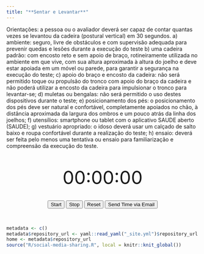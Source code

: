 ```yaml
---
title: "**Sentar e Levantar**"
---
```


Orientações: a pessoa ou o avaliador deverá ser capaz de contar quantas vezes se levantou da cadeira (postural vertical) em 30 segundos.
a) ambiente: seguro, livre de obstáculos e com supervisão adequada para prevenir quedas e lesões durante a execução do teste 
b) uma cadeira padrão: com encosto reto e sem apoio de braço, rotineiramente utilizada no ambiente em que vive, com sua altura aproximada à altura do joelho e deve estar apoiada em um móvel ou parede, para garantir a segurança na execução do teste; 
c) apoio do braço e encosto da cadeira: não será permitido toque ou propulsão do tronco com apoio do braço da cadeira e não poderá utilizar a encosto da cadeira para impulsionar o tronco para levantar-se;
d) muletas ou bengalas: não será permitido o uso destes dispositivos durante o teste;
e) posicionamento dos pés: o posicionamento dos pés deve ser natural e confortável, completamente apoiados no chão, à distância aproximada da largura dos ombros e um pouco atrás da linha dos joelhos; 
f) utensílios: smartphone ou tablet com o aplicativo SAUDE aberto (SAUDE); 
g) vestuário apropriado: o idoso deverá usar um calçado de salto baixo e roupa confortável durante a realização do teste; 
h) ensaio: deverá ser feita pelo menos uma tentativa ou ensaio para familiarização e compreensão da execução do teste.


<center>

<br>

<div id="clock" style="font-size: 48px;">00:00:00</div>
<br>
<button id="startButton">Start</button>
<button id="stopButton">Stop</button>
<button id="resetButton">Reset</button>
<button id="emailButton">Send Time via Email</button>

<br>

</center>

<!--script for sharing-->
<p align="center">
```r
metadata <- c()
metadata$repository_url <- yaml::read_yaml("_site.yml")$repository_url
home <- metadata$repository_url
source("R/social-media-sharing.R", local = knitr::knit_global())
```
</p>

<br>


<script>
let timer;
let isRunning = false;
let elapsedSeconds = 0; // To track elapsed time

function formatTime(seconds) {
    const hours = String(Math.floor(seconds / 3600)).padStart(2, '0');
    const minutes = String(Math.floor((seconds % 3600) / 60)).padStart(2, '0');
    const secs = String(seconds % 60).padStart(2, '0');
    return `${hours}:${minutes}:${secs}`;
}

function updateClock() {
    document.getElementById("clock").innerHTML = formatTime(elapsedSeconds);
}

// Function to start the clock
function startClock() {
    if (!isRunning) {
        timer = setInterval(() => {
            elapsedSeconds++;
            updateClock();
        }, 1000);
        isRunning = true;
    }
}

// Function to stop the clock
function stopClock() {
    clearInterval(timer);
    isRunning = false;
}

// Function to reset the clock
function resetClock() {
    stopClock();
    elapsedSeconds = 0; // Reset elapsed time
    updateClock(); // Update display to 00:00:00
}

// Function to send the clock time via email
function sendEmail() {
    const timeString = formatTime(elapsedSeconds);
    const email = "example@example.com"; // Replace with your email
    const subject = "Clock Time";
    const body = `${timeString}`;
    window.location.href = `mailto:alexandresancho.fisio@gmail.com?subject=${encodeURIComponent(subject)}&body=${encodeURIComponent(body)}`;
}

// Event listeners for buttons
document.getElementById("startButton").onclick = startClock;
document.getElementById("stopButton").onclick = stopClock;
document.getElementById("resetButton").onclick = resetClock;
document.getElementById("emailButton").onclick = sendEmail;
</script>
